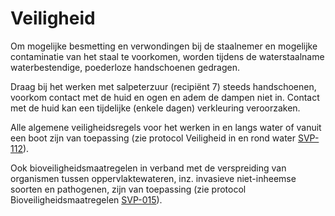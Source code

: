 # Veiligheid

Om mogelijke besmetting en verwondingen bij de staalnemer en mogelijke contaminatie van het staal te voorkomen, worden tijdens de waterstaalname waterbestendige, poederloze handschoenen gedragen.

Draag bij het werken met salpeterzuur (recipiënt 7) steeds handschoenen, voorkom contact met de huid en ogen en adem de dampen niet in.
Contact met de huid kan een tijdelijke (enkele dagen) verkleuring veroorzaken.

Alle algemene veiligheidsregels voor het werken in en langs water of vanuit een boot zijn van toepassing (zie protocol Veiligheid in en rond water [SVP-112]()).

Ook bioveiligheidsmaatregelen in verband met de verspreiding van organismen tussen oppervlaktewateren, inz.
invasieve niet-inheemse soorten en pathogenen, zijn van toepassing (zie protocol Bioveiligheidsmaatregelen [SVP-015]()).

